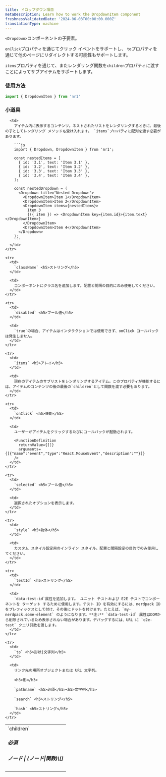 ```yaml
---
title: ドロップダウン項目
metaDescription: Learn how to work the DropdownItem component
freshnessValidatedDate: '2024-06-03T00:00:00.000Z'
translationType: machine
---
```


`<Dropdown>`コンポーネントの子要素。

`onClick`プロパティを通じてクリック イベントをサポートし、 `to`プロパティを通じて他のページにリダイレクトする可能性もサポートします。

`items`プロパティを通じて、またレンダリング関数を`children`プロパティに渡すことによってサブアイテムをサポートします。

### 使用方法

```js
import { DropdownItem } from 'nr1'
```

### 小道具

<table>
  <tbody>
    <tr>
      <td>
        `children` <h5>必須</h5><h5>ノード | (ノード|関数)\[]</h5>
      </td>

      <td>
        アイテム内に表示するコンテンツ。ネストされたリストをレンダリングするときに、最後の子としてレンダリング メソッドも受け入れます。 `items`プロパティに配列を渡す必要があります。

        ```js
        import { Dropdown, DropdownItem } from 'nr1';

        const nestedItems = [
          { id: '3.1', text: 'Item 3.1' },
          { id: '3.2', text: 'Item 3.2' },
          { id: '3.3', text: 'Item 3.3' },
          { id: '3.4', text: 'Item 3.4' },
        ];

        const nestedDropdown = (
          <Dropdown title="Nested Dropdown">
            <DropdownItem>Item 1</DropdownItem>
            <DropdownItem>Item 2</DropdownItem>
            <DropdownItem items={nestedItems}>
              Item 3
              {({ item }) => <DropdownItem key={item.id}>{item.text}</DropdownItem>}
            </DropdownItem>
            <DropdownItem>Item 4</DropdownItem>
          </Dropdown>
        );
        ```
      </td>
    </tr>

    <tr>
      <td>
        `className` <h5>ストリング</h5>
      </td>

      <td>
        コンポーネントにクラス名を追加します。配置と間隔の目的にのみ使用してください。
      </td>
    </tr>

    <tr>
      <td>
        `disabled` <h5>ブール値</h5>
      </td>

      <td>
        `true`の場合、アイテムはインタラクションでは使用できず、onClick コールバックは発生しません。
      </td>
    </tr>

    <tr>
      <td>
        `items` <h5>アレイ</h5>
      </td>

      <td>
        現在のアイテムのサブリストをレンダリングするアイテム。このプロパティが機能するには、アイテムのコンテンツの後の最後の`children`として関数を渡す必要もあります。
      </td>
    </tr>

    <tr>
      <td>
        `onClick` <h5>機能</h5>
      </td>

      <td>
        ユーザーがアイテムをクリックするたびにコールバックが起動されます。

        <FunctionDefinition
          returnValue={[]}
          arguments={[{"name":"event","type":"React.MouseEvent","description":""}]}
        />
      </td>
    </tr>

    <tr>
      <td>
        `selected` <h5>ブール値</h5>
      </td>

      <td>
        選択されたオプションを表示します。
      </td>
    </tr>

    <tr>
      <td>
        `style` <h5>物体</h5>
      </td>

      <td>
        カスタム スタイル設定用のインライン スタイル。配置と間隔設定の目的でのみ使用してください。
      </td>
    </tr>

    <tr>
      <td>
        `testId` <h5>ストリング</h5>
      </td>

      <td>
        `data-test-id`属性を追加します。 ユニット テストおよび E2E テストでコンポーネントを ターゲット するために使用します。テスト ID を有効にするには、nerdpack ID をプレフィックスとして付け、その後にドットを付けます。たとえば、`my-nerdpack.some-element` のようになります。**注:** `data-test-id` 属性はDOMから削除されているため表示されない場合があります。デバッグするには、URL に `e2e-test` クエリ引数を渡します。
      </td>
    </tr>

    <tr>
      <td>
        `to` <h5>形状|文字列</h5>
      </td>

      <td>
        リンク先の場所オブジェクトまたは URL 文字列。

        <h3>形</h3>

        `pathname` <h5>必須</h5><h5>文字列</h5>

        `search` <h5>ストリング</h5>

        `hash` <h5>ストリング</h5>
      </td>
    </tr>
  </tbody>
</table>